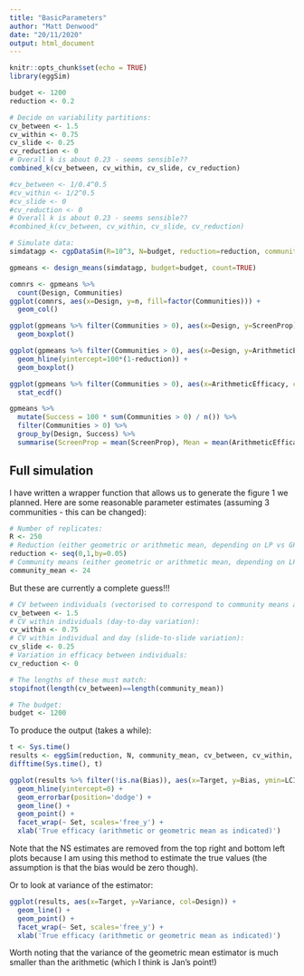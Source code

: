 ```yaml
---
title: "BasicParameters"
author: "Matt Denwood"
date: "20/11/2020"
output: html_document
---
```


```r
knitr::opts_chunk$set(echo = TRUE)
library(eggSim)
```

```r

budget <- 1200
reduction <- 0.2

# Decide on variability partitions:
cv_between <- 1.5
cv_within <- 0.75
cv_slide <- 0.25
cv_reduction <- 0
# Overall k is about 0.23 - seems sensible??
combined_k(cv_between, cv_within, cv_slide, cv_reduction)

#cv_between <- 1/0.4^0.5
#cv_within <- 1/2^0.5
#cv_slide <- 0
#cv_reduction <- 0
# Overall k is about 0.23 - seems sensible??
#combined_k(cv_between, cv_within, cv_slide, cv_reduction)

# Simulate data:
simdatagp <- cgpDataSim(R=10^3, N=budget, reduction=reduction, community_mean=24, cv_between=cv_between, cv_within=cv_within, cv_slide=cv_slide, cv_reduction=cv_reduction, grams=1/24)

gpmeans <- design_means(simdatagp, budget=budget, count=TRUE)

comnrs <- gpmeans %>%
  count(Design, Communities)
ggplot(comnrs, aes(x=Design, y=n, fill=factor(Communities))) +
  geom_col()

ggplot(gpmeans %>% filter(Communities > 0), aes(x=Design, y=ScreenProp)) +
  geom_boxplot()

ggplot(gpmeans %>% filter(Communities > 0), aes(x=Design, y=ArithmeticEfficacy)) +
  geom_hline(yintercept=100*(1-reduction)) +
  geom_boxplot()

ggplot(gpmeans %>% filter(Communities > 0), aes(x=ArithmeticEfficacy, col=Design)) +
  stat_ecdf()

gpmeans %>%
  mutate(Success = 100 * sum(Communities > 0) / n()) %>%
  filter(Communities > 0) %>%
  group_by(Design, Success) %>%
  summarise(ScreenProp = mean(ScreenProp), Mean = mean(ArithmeticEfficacy), Median = median(ArithmeticEfficacy), Variance = var(ArithmeticEfficacy), .groups='drop')
```



## Full simulation

I have written a wrapper function that allows us to generate the figure 1 we planned.  Here are some reasonable parameter estimates (assuming 3 communities - this can be changed):

```r
# Number of replicates:
R <- 250
# Reduction (either geometric or arithmetic mean, depending on LP vs GP) - can be vectorised:
reduction <- seq(0,1,by=0.05)
# Community means (either geometric or arithmetic mean, depending on LP vs GP):
community_mean <- 24
```

But these are currently a complete guess!!!

```r
# CV between individuals (vectorised to correspond to community means above):
cv_between <- 1.5
# CV within individuals (day-to-day variation):
cv_within <- 0.75
# CV within individual and day (slide-to-slide variation):
cv_slide <- 0.25
# Variation in efficacy between individuals:
cv_reduction <- 0

# The lengths of these must match:
stopifnot(length(cv_between)==length(community_mean))

# The budget:
budget <- 1200
```

To produce the output (takes a while):

```r
t <- Sys.time()
results <- eggSim(reduction, N, community_mean, cv_between, cv_within, cv_slide, cv_reduction, count=FALSE, log_constant=if(count) 1 else 0, screen_threshold = 0, edt=24)
difftime(Sys.time(), t)

ggplot(results %>% filter(!is.na(Bias)), aes(x=Target, y=Bias, ymin=LCI, ymax=UCI, col=Design)) +
  geom_hline(yintercept=0) +
  geom_errorbar(position='dodge') +
  geom_line() +
  geom_point() +
  facet_wrap(~ Set, scales='free_y') +
  xlab('True efficacy (arithmetic or geometric mean as indicated)')
```

Note that the NS estimates are removed from the top right and bottom left plots because I am using this method to estimate the true values (the assumption is that the bias would be zero though).

Or to look at variance of the estimator:

```r
ggplot(results, aes(x=Target, y=Variance, col=Design)) +
  geom_line() +
  geom_point() +
  facet_wrap(~ Set, scales='free_y') +
  xlab('True efficacy (arithmetic or geometric mean as indicated)')
```

Worth noting that the variance of the geometric mean estimator is much smaller than the arithmetic (which I think is Jan's point!)
